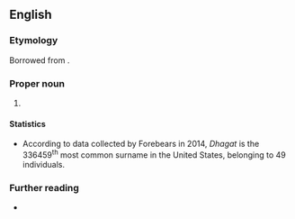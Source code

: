 ==English==

===Etymology===
Borrowed from {{bor|en|hi|धगट}}.

===Proper noun===
{{en-proper noun|s}}

# {{surname|en|from=Hindi}}

====Statistics====
* According to data collected by Forebears in 2014, ''Dhagat'' is the 336459<sup>th</sup> most common surname in the United States, belonging to 49 individuals. 

===Further reading===
* {{R:en:Forebears|dhagat}}